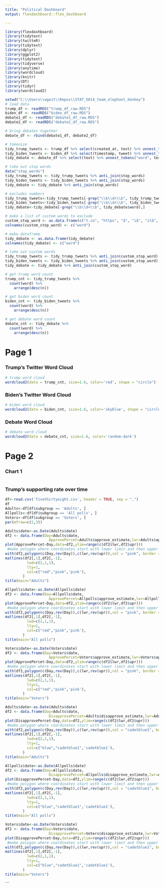 ```yaml
---
title: "Political Dashboard"
output: flexdashboard::flex_dashboard

---
```


```r
library(flexdashboard)
library(tidytext)
library(twitteR)
library(tidytext)
library(dplyr)
library(ggplot2)
library(tidytext)
library(tidyverse)
library(anytime)
library(wordcloud)
library(knitr)
library(DT)
library(tidyr)
library(wordcloud2)
```


```r
setwd("C:\\Users\\wgeit\\Repos\\STAT_5014_team_elephant_donkey")
# load data
trump_df <- readRDS("trump_df_raw.RDS")
biden_df <- readRDS("biden_df_raw.RDS")
debate1_df <- readRDS("debate1_df_raw.RDS")
debate2_df <- readRDS("debate2_df_raw.RDS")

# bring debates together
debate_df <- rbind(debate1_df, debate2_df)

# tokenize
tidy_trump_tweets <- trump_df %>% select(created_at, text) %>% unnest_tokens("word", text)
tidy_biden_tweets <- biden_df %>% select(timestamp, tweet) %>% unnest_tokens("word", tweet)
tidy_debate <- debate_df %>% select(text) %>% unnest_tokens("word", text)

# take out stop words
data("stop_words")
tidy_trump_tweets <- tidy_trump_tweets %>% anti_join(stop_words)
tidy_biden_tweets <- tidy_biden_tweets %>% anti_join(stop_words)
tidy_debate <- tidy_debate %>% anti_join(stop_words)

# excludes numbers
tidy_trump_tweets<-tidy_trump_tweets[-grep("\\b\\d+\\b", tidy_trump_tweets$word),]
tidy_biden_tweets<-tidy_biden_tweets[-grep("\\b\\d+\\b", tidy_biden_tweets$word),]
tidy_debate<-tidy_debate[-grep("\\b\\d+\\b", tidy_debate$word),]

# make a list of custom words to exclude
custom_stop_word <- as.data.frame(c("t.co", "https", "â", "iâ", "itâ", "weâ", "http", "amp", "rt", "ðÿ", "donâ", "ve", "youâ", "thatâ", "00", "theyâ", "heâ", "ll", "didnâ", "doesnâ", "01", "canâ", "thereâ", "whatâ", "hereâ", "10", "arenâ", "15", "35"))
colnames(custom_stop_word) <- c("word")

# make dataframe
tidy_debate <- as.data.frame(tidy_debate)
colnames(tidy_debate) <- c("word")

# take out custom words
tidy_trump_tweets <- tidy_trump_tweets %>% anti_join(custom_stop_word)
tidy_biden_tweets <- tidy_biden_tweets %>% anti_join(custom_stop_word)
tidy_debate <- tidy_debate %>% anti_join(custom_stop_word)

# get trump word count
trump_cnt <- tidy_trump_tweets %>%
  count(word) %>%
    arrange(desc(n))

# get biden word count
biden_cnt <- tidy_biden_tweets %>%
  count(word) %>%
    arrange(desc(n))

# get debate word count
debate_cnt <- tidy_debate %>%
  count(word) %>%
    arrange(desc(n))
```

Page 1
===================================== 
    
### Trump's Twitter Word Cloud
    
```r
# trump word cloud
wordcloud2(data = trump_cnt, size=1.6, color='red', shape = "circle")
```
    
### Biden's Twitter Word Cloud

```r
# biden word cloud
wordcloud2(data = biden_cnt, size=1.6, color='skyblue', shape = "circle")
```

### Debate Word Cloud

```r
# debate word cloud
wordcloud2(data = debate_cnt, size=1.6, color='random-dark')
```
   
Page 2
=====================================     

### Chart 1
    
```r

```
    
### Trump's supporting rate over time

```r
df<-read.csv('fivethirtyeight.csv', header = TRUE, sep = ",")
df
Adults<-df[df$subgroup == 'Adults', ]
Allpolls<-df[df$subgroup == 'All polls', ]
Voters<-df[df$subgroup == 'Voters', ]
par(mfrow=c(2,3))

Adults$date<-as.Date(Adults$date)
df2 <- data.frame(Day=Adults$date,
                    ApprovePercet=Adults$approve_estimate,lwr=Adults$approve_lo,upr=Adults$approve_hi)
plot(ApprovePercet~Day,data=df2,ylim=range(c(df2$lwr,df2$upr)))
 #make polygon where coordinates start with lower limit and then upper limit in reverse order
with(df2,polygon(c(Day,rev(Day)),c(lwr,rev(upr)),col = "pink", border = FALSE))
matlines(df2[,1],df2[,-1],
          lwd=c(2,1,1),
          lty=1,
          col=c("red","pink",'pink'),
        )
title(main="Adults")

Allpolls$date<-as.Date(Allpolls$date)
df2 <- data.frame(Day=Allpolls$date,
                    ApprovePercet=Allpolls$approve_estimate,lwr=Allpolls$approve_lo,upr=Allpolls$approve_hi)
plot(ApprovePercet~Day,data=df2,ylim=range(c(df2$lwr,df2$upr)))
 #make polygon where coordinates start with lower limit and then upper limit in reverse order
with(df2,polygon(c(Day,rev(Day)),c(lwr,rev(upr)),col = "pink", border = FALSE))
matlines(df2[,1],df2[,-1],
          lwd=c(2,1,1),
          lty=1,
          col=c("red","pink",'pink'),
        )
title(main="All polls")

Voters$date<-as.Date(Voters$date)
df2 <- data.frame(Day=Voters$date,
                    ApprovePercet=Voters$approve_estimate,lwr=Voters$approve_lo,upr=Voters$approve_hi)
plot(ApprovePercet~Day,data=df2,ylim=range(c(df2$lwr,df2$upr)))
 #make polygon where coordinates start with lower limit and then upper limit in reverse order
with(df2,polygon(c(Day,rev(Day)),c(lwr,rev(upr)),col = "pink", border = FALSE))
matlines(df2[,1],df2[,-1],
          lwd=c(2,1,1),
          lty=1,
          col=c("red","pink",'pink'),
        )
title(main="Voters")

Adults$date<-as.Date(Adults$date)
df2 <- data.frame(Day=Adults$date,
                    DisapprovePercet=Adults$disapprove_estimate,lwr=Adults$disapprove_lo,upr=Adults$disapprove_hi)
plot(DisapprovePercet~Day,data=df2,ylim=range(c(df2$lwr,df2$upr)))
 #make polygon where coordinates start with lower limit and then upper limit in reverse order
with(df2,polygon(c(Day,rev(Day)),c(lwr,rev(upr)),col = "cadetblue1", border = FALSE))
matlines(df2[,1],df2[,-1],
          lwd=c(2,1,1),
          lty=1,
          col=c("blue","cadetblue1",'cadetblue1'),
        )
title(main="Adults")

Allpolls$date<-as.Date(Allpolls$date)
df2 <- data.frame(Day=Allpolls$date,
                    DisapprovePercet=Allpolls$disapprove_estimate,lwr=Allpolls$disapprove_lo,upr=Allpolls$disapprove_hi)
plot(DisapprovePercet~Day,data=df2,ylim=range(c(df2$lwr,df2$upr)))
 #make polygon where coordinates start with lower limit and then upper limit in reverse order
with(df2,polygon(c(Day,rev(Day)),c(lwr,rev(upr)),col = "cadetblue1", border = FALSE))
matlines(df2[,1],df2[,-1],
          lwd=c(2,1,1),
          lty=1,
          col=c("blue","cadetblue1",'cadetblue1'),
        )
title(main="All polls")

Voters$date<-as.Date(Voters$date)
df2 <- data.frame(Day=Voters$date,
                    DisapprovePercet=Voters$disapprove_estimate,lwr=Voters$disapprove_lo,upr=Voters$disapprove_hi)
plot(DisapprovePercet~Day,data=df2,ylim=range(c(df2$lwr,df2$upr)))
 #make polygon where coordinates start with lower limit and then upper limit in reverse order
with(df2,polygon(c(Day,rev(Day)),c(lwr,rev(upr)),col = "cadetblue1", border = FALSE))
matlines(df2[,1],df2[,-1],
          lwd=c(2,1,1),
          lty=1,
          col=c("blue","cadetblue1",'cadetblue1'),
        )
title(main="Voters")
```
```

